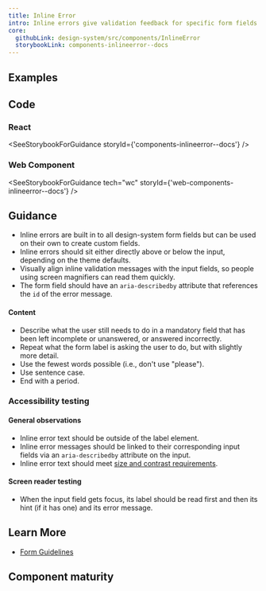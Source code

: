 ```yaml
---
title: Inline Error
intro: Inline errors give validation feedback for specific form fields.
core:
  githubLink: design-system/src/components/InlineError
  storybookLink: components-inlineerror--docs
---
```


## Examples

<StorybookExample
  componentName="inline-error"
  sourceFilePath="components/InlineError/InlineError.tsx"
  storyId="components-inlineerror--default"
/>

## Code

### React

<SeeStorybookForGuidance storyId={'components-inlineerror--docs'} />

### Web Component

<SeeStorybookForGuidance tech="wc" storyId={'web-components-inlineerror--docs'} />

## Guidance

- Inline errors are built in to all design-system form fields but can be used on their own to create custom fields.
- Inline errors should sit either directly above or below the input, depending on the theme defaults.
- Visually align inline validation messages with the input fields, so people using screen magnifiers can read them quickly.
- The form field should have an `aria-describedby` attribute that references the `id` of the error message.

#### Content

- Describe what the user still needs to do in a mandatory field that has been left incomplete or unanswered,  or answered incorrectly.
- Repeat what the form label is asking the user to do, but with slightly more detail.
- Use the fewest words possible (i.e., don't use "please").
- Use sentence case.
- End with a period.

### Accessibility testing

#### General observations

- Inline error text should be outside of the label element.
- Inline error messages should be linked to their corresponding input fields via an `aria-describedby` attribute on the input.
- Inline error text should meet [size and contrast requirements](/foundation/typography/body/#accessibility).

#### Screen reader testing

- When the input field gets focus, its label should be read first and then its hint (if it has one) and its error message.

## Learn More

- [Form Guidelines](/patterns/Forms/forms/)

## Component maturity

<MaturityChecklist
  a11yStandards={true}
  color={true}
  forcedColors={true}
  screenReaders={true}
  keyboardNavigable={null}
  storybook={true}
  responsive={true}
  spanish={true}
  completeUiKit={false}
  responsiveUiKit={false}
  tokensInCode={true}
  tokensInSketch={true}
/>

